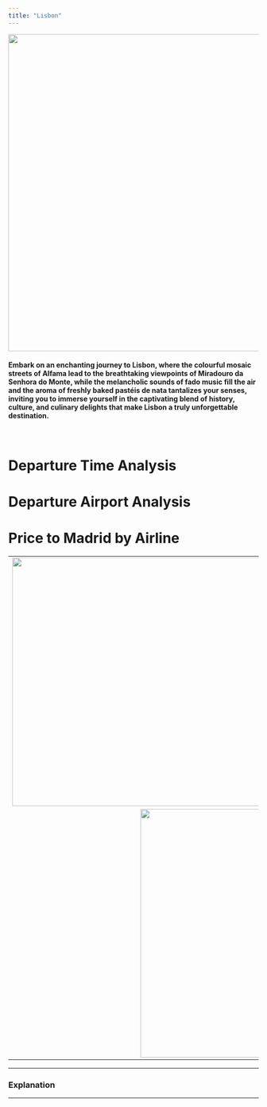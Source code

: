 ```yaml
---
title: "Lisbon"
---
```

<p style='text-align:center'>
    <img src="figures/Wallpapers/lisbon.jpg" width="960" height="638" />
</p>

#### Embark on an enchanting journey to Lisbon, where the colourful mosaic streets of Alfama lead to the breathtaking viewpoints of Miradouro da Senhora do Monte, while the melancholic sounds of fado music fill the air and the aroma of freshly baked pastéis de nata tantalizes your senses, inviting you to immerse yourself in the captivating blend of history, culture, and culinary delights that make Lisbon a truly unforgettable destination. 
<br>

# Departure Time Analysis

# Departure Airport Analysis

# Price to Madrid by Airline

<table>
<tr>
    <td> <img src="figures/prices_flights/lisbon_price_average.png" style="width: 500px;"/> </td>
    <td> <img src="figures/prices_flights/lisbon_price_median.png" style="width: 500px;"/> </td>
</tr>
<tr>
    <td colspan="2" style="text-align:center;"> <img src="figures/prices_flights/lisbon_price_min.png" style="width: 500px;"/> </td>
</tr>
</table>

------------------------------------------------

### Explanation

------------------------------------------------

